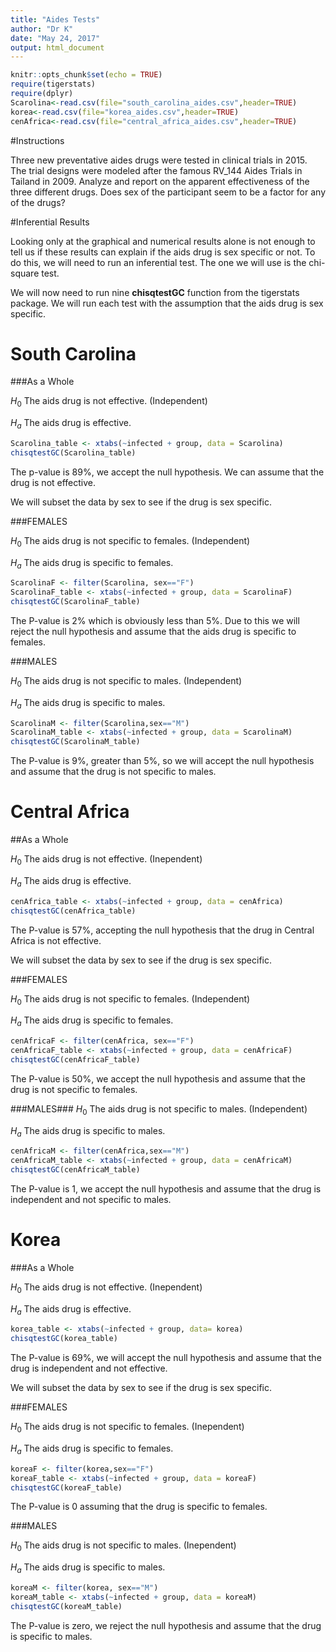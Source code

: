 ```yaml
---
title: "Aides Tests"
author: "Dr K"
date: "May 24, 2017"
output: html_document
---
```


```r
knitr::opts_chunk$set(echo = TRUE)
require(tigerstats)
require(dplyr)
Scarolina<-read.csv(file="south_carolina_aides.csv",header=TRUE)
korea<-read.csv(file="korea_aides.csv",header=TRUE)
cenAfrica<-read.csv(file="central_africa_aides.csv",header=TRUE)
```

#Instructions

Three new preventative aides drugs were tested in clinical trials in 2015. The trial designs were modeled after the famous RV_144 Aides Trials in Tailand in 2009.  Analyze and report on the apparent effectiveness of the three different drugs. Does sex of the participant seem to be a factor for any of the drugs?




#Inferential Results

Looking only at the graphical and numerical results alone is not enough to tell us if these results can explain if the aids drug is sex specific or not. To do this, we will need to run an inferential test. The one we will use is the chi-square test. 

We will now need to run nine **chisqtestGC** function from the tigerstats package. We will run each test with the assumption that the aids drug is sex specific.



# South Carolina

###As a Whole

$H_0$ The aids drug is not effective. (Independent)

$H_a$ The aids drug is effective.


```r
Scarolina_table <- xtabs(~infected + group, data = Scarolina)
chisqtestGC(Scarolina_table)
```


The p-value is 89%, we accept the null hypothesis. We can assume that the drug is not effective.

We will subset the data by sex to see if the drug is sex specific.

###FEMALES



$H_0$ The aids drug is not specific to females. (Independent)

$H_a$ The aids drug is specific to females. 

```r
ScarolinaF <- filter(Scarolina, sex=="F")
ScarolinaF_table <- xtabs(~infected + group, data = ScarolinaF)
chisqtestGC(ScarolinaF_table)
```
The P-value is 2% which is obviously less than 5%. Due to this we will reject the null hypothesis and assume that the aids drug is specific to females.


###MALES

$H_0$ The aids drug is not specific to males. (Independent)

$H_a$ The aids drug is specific to males.

```r
ScarolinaM <- filter(Scarolina,sex=="M")
ScarolinaM_table <- xtabs(~infected + group, data = ScarolinaM)
chisqtestGC(ScarolinaM_table)
```
The P-value is 9%, greater than 5%, so we will accept the null hypothesis and assume that the drug is not specific to males.




# Central Africa



##As a Whole

$H_0$ The aids drug is not effective. (Inependent)

$H_a$ The aids drug is effective.

```r
cenAfrica_table <- xtabs(~infected + group, data = cenAfrica)
chisqtestGC(cenAfrica_table)
```
The P-value is 57%, accepting the null hypothesis that the drug in Central Africa is not effective.

We will subset the data by sex to see if the drug is sex specific.

###FEMALES

$H_0$ The aids drug is not specific to females. (Independent)

$H_a$ The aids drug is specific to females.

```r
cenAfricaF <- filter(cenAfrica, sex=="F")
cenAfricaF_table <- xtabs(~infected + group, data = cenAfricaF)
chisqtestGC(cenAfricaF_table)
```
The P-value is 50%, we accept the null hypothesis and assume that the drug is not specific to females.

###MALES###
$H_0$ The aids drug is not specific to males. (Independent)

$H_a$ The aids drug is specific to males.

```r
cenAfricaM <- filter(cenAfrica,sex=="M")
cenAfricaM_table <- xtabs(~infected + group, data = cenAfricaM)
chisqtestGC(cenAfricaM_table)
```
The P-value is 1, we accept the null hypothesis and assume that the drug is independent and not specific to males. 


# Korea

###As a Whole

$H_0$ The aids drug is not effective. (Inependent)

$H_a$ The aids drug is effective.

```r
korea_table <- xtabs(~infected + group, data= korea)
chisqtestGC(korea_table)
```

The P-value is 69%, we will accept the null hypothesis and assume that the drug is independent and not effective. 

We will subset the data by sex to see if the drug is sex specific.

###FEMALES

$H_0$ The aids drug is not specific to females. (Inependent)

$H_a$ The aids drug is specific to females.

```r
koreaF <- filter(korea,sex=="F")
koreaF_table <- xtabs(~infected + group, data = koreaF)
chisqtestGC(koreaF_table)
```
The P-value is 0 assuming that the drug is specific to females.

###MALES

$H_0$ The aids drug is not specific to males. (Inependent)

$H_a$ The aids drug is specific to males.

```r
koreaM <- filter(korea, sex=="M")
koreaM_table <- xtabs(~infected + group, data = koreaM)
chisqtestGC(koreaM_table)
```

The P-value is zero, we reject the null hypothesis and assume that the drug is specific to males. 

